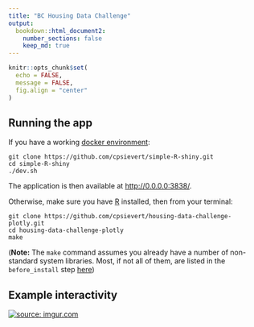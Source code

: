 ```yaml
---
title: "BC Housing Data Challenge"
output: 
  bookdown::html_document2:
    number_sections: false
    keep_md: true
---
```


```r
knitr::opts_chunk$set(
  echo = FALSE,
  message = FALSE,
  fig.align = "center"
)
```

## Running the app

If you have a working [docker environment](https://docs.docker.com/engine/):

```shell
git clone https://github.com/cpsievert/simple-R-shiny.git
cd simple-R-shiny
./dev.sh
```

The application is then available at <http://0.0.0.0:3838/>.

Otherwise, make sure you have [R](https://cran.r-project.org/) installed, then from your terminal:

```shell
git clone https://github.com/cpsievert/housing-data-challenge-plotly.git
cd housing-data-challenge-plotly
make
```

(**Note:** The `make` command assumes you already have a number of non-standard system libraries. Most, if not all of them, are listed in the `before_install` step [here](https://github.com/edzer/sfr/blob/master/.travis.yml))

## Example interactivity

<a href="https://imgur.com/WvSQ8ze">
  <img src="https://imgur.com/WvSQ8ze.gif" title="source: imgur.com" />
</a>